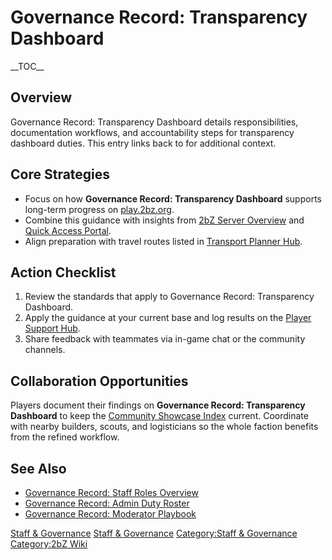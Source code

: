 {{Short description|Governance Record: Transparency Dashboard details responsibilities, documentation workflows, and accountability steps for transparency dashboard duties}}
= Governance Record: Transparency Dashboard =
{{2bZ Navbox}}
__TOC__

== Overview ==
Governance Record: Transparency Dashboard details responsibilities, documentation
workflows, and accountability steps for transparency dashboard duties. This entry links
back to [[Category:Staff & Governance|Staff & Governance]] for additional context.

== Core Strategies ==
* Focus on how '''Governance Record: Transparency Dashboard''' supports long-term progress on [[play.2bz.org]].
* Combine this guidance with insights from [[2bZ Server Overview]] and [[Quick Access Portal]].
* Align preparation with travel routes listed in [[Transport Planner Hub]].

== Action Checklist ==
# Review the [[Category:Staff & Governance|Staff & Governance]] standards that apply to Governance Record: Transparency Dashboard.
# Apply the guidance at your current base and log results on the [[Player Support Hub]].
# Share feedback with teammates via in-game chat or the community channels.

== Collaboration Opportunities ==
Players document their findings on '''Governance Record: Transparency Dashboard''' to keep
the [[Community Showcase Index]] current. Coordinate with nearby builders, scouts, and
logisticians so the whole faction benefits from the refined workflow.

== See Also ==
* [[Governance Record: Staff Roles Overview]]
* [[Governance Record: Admin Duty Roster]]
* [[Governance Record: Moderator Playbook]]

[[Category:Staff & Governance]]
[[Category:2bZ Wiki]]
